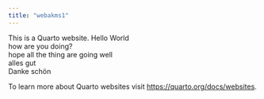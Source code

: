 ```yaml
---
title: "webakms1"
---
```


This is a Quarto website.
Hello World <br>
how are you doing?<br>
hope all the thing are going well<br>
alles gut<br>
Danke schön<br>

To learn more about Quarto websites visit <https://quarto.org/docs/websites>.
